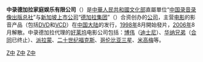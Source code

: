 {{Unreferenced|time=2020-10-09T11:33:55+00:00}}
'''中录德加拉家庭娱乐有限公司'''（{{lang|en|CAV Thakral Home Entertainment Co, Ltd.}}）是[[中華人民共和國文化部|中華人民共和國文化部]]直屬單位“[[中国录音录像出版总社|中国录音录像出版总社]]”与[[新加坡|新加坡]][[上市公司|上市公司]]“[[德加拉集团|德加拉集团]]”（{{lang|en|Thakral Corporation Ltd.}}）合资创办的[[公司|公司]]，主营[[电影|电影]]的影音产品（包括[[DVD|DVD]]和[[VCD|VCD]]）在[[中国大陆|中国大陆]]的发行，[[1998年|1998年]]8月開始發片，[[2006年|2006年]]8月解散。中录德加拉代理的[[好莱坞|好莱坞]]电影公司包括：[[博伟|博伟]]（[[迪士尼|迪士尼]]）、[[华纳兄弟|华纳兄弟]]（[[合同|合同]]已终止）、[[派拉蒙|派拉蒙]]、[[二十世纪福克斯|二十世纪福克斯]]、[[索尼影視娛樂|哥伦比亚三星]]、[[索尼公司|米高梅]]等。

{{china-company-stub}}

[[Category:中国民营企业|Z中]]
[[Category:已結業公司|Z中]]
[[Category:2006年廢除|Z中]]